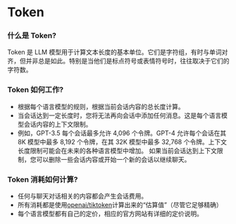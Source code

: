 # Token

### 什么是 Token?

Token 是 LLM 模型用于计算文本长度的基本单位。它们是字符组，有时与单词对齐，但并非总是如此。特别是当他们是标点符号或表情符号时，往往取决于它们的字符数。

### Token 如何工作?

- 根据每个语言模型的规则，根据当前会话内容的总长度计算。
- 当会话达到一定长度时，您将无法再向会话中添加任何消息。这是每个语言模型会话内容的上下文限制。
- 例如，GPT-3.5 每个会话最多允许 4,096 个令牌。GPT-4 允许每个会话在其 8K 模型中最多 8,192 个令牌，在其 32K 模型中最多 32,768 个令牌。上下文长度限制可能会在未来的各种语言模型中增加。
  如果当前会话达到上下文限制，您可以删除一些会话内容或开始一个新的会话以继续聊天。

### Token 消耗如何计算?

- 任何与聊天对话相关的内容都会产生会话费用。
- 所有消耗都是使用[openai/tiktoken](https://github.com/openai/tiktoken)计算出来的“估算值”（尽管它足够精确）
- 每个语言模型都有自己的定价，相应的官方网站有详细的定价说明。
